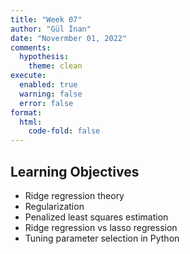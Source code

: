 ```yaml
---
title: "Week 07"
author: "Gül İnan"
date: "Novermber 01, 2022"
comments:
  hypothesis: 
    theme: clean
execute: 
  enabled: true
  warning: false
  error: false
format: 
  html:
    code-fold: false
---
```


## Learning Objectives

-   Ridge regression theory
-   Regularization
-   Penalized least squares estimation
-   Ridge regression vs lasso regression
-   Tuning parameter selection in Python



